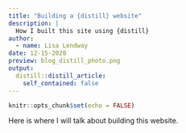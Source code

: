 ```yaml
---
title: "Building a {distill} website"
description: |
  How I built this site using {distill}
author:
  - name: Lisa Lendway
date: 12-15-2020
preview: blog_distill_photo.png
output:
  distill::distill_article:
    self_contained: false
---
```



```r
knitr::opts_chunk$set(echo = FALSE)
```

Here is where I will talk about building this website.


